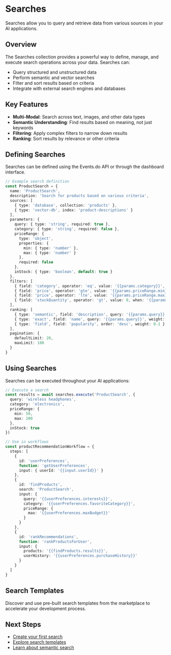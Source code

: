 # Searches

Searches allow you to query and retrieve data from various sources in your AI applications.

## Overview

The Searches collection provides a powerful way to define, manage, and execute search operations across your data. Searches can:

- Query structured and unstructured data
- Perform semantic and vector searches
- Filter and sort results based on criteria
- Integrate with external search engines and databases

## Key Features

- **Multi-Modal**: Search across text, images, and other data types
- **Semantic Understanding**: Find results based on meaning, not just keywords
- **Filtering**: Apply complex filters to narrow down results
- **Ranking**: Sort results by relevance or other criteria

## Defining Searches

Searches can be defined using the Events.do API or through the dashboard interface.

```typescript
// Example search definition
const ProductSearch = {
  name: 'ProductSearch',
  description: 'Search for products based on various criteria',
  sources: [
    { type: 'database', collection: 'products' },
    { type: 'vector-db', index: 'product-descriptions' }
  ],
  parameters: {
    query: { type: 'string', required: true },
    category: { type: 'string', required: false },
    priceRange: { 
      type: 'object', 
      properties: {
        min: { type: 'number' },
        max: { type: 'number' }
      },
      required: false
    },
    inStock: { type: 'boolean', default: true }
  },
  filters: [
    { field: 'category', operator: 'eq', value: '{{params.category}}', when: '{{!!params.category}}' },
    { field: 'price', operator: 'gte', value: '{{params.priceRange.min}}', when: '{{!!params.priceRange?.min}}' },
    { field: 'price', operator: 'lte', value: '{{params.priceRange.max}}', when: '{{!!params.priceRange?.max}}' },
    { field: 'stockQuantity', operator: 'gt', value: 0, when: '{{params.inStock}}' }
  ],
  ranking: [
    { type: 'semantic', field: 'description', query: '{{params.query}}', weight: 0.7 },
    { type: 'exact', field: 'name', query: '{{params.query}}', weight: 0.3 },
    { type: 'field', field: 'popularity', order: 'desc', weight: 0.1 }
  ],
  pagination: {
    defaultLimit: 20,
    maxLimit: 100
  }
}
```

## Using Searches

Searches can be executed throughout your AI applications:

```typescript
// Execute a search
const results = await searches.execute('ProductSearch', {
  query: 'wireless headphones',
  category: 'electronics',
  priceRange: {
    min: 50,
    max: 200
  },
  inStock: true
})

// Use in workflows
const productRecommendationWorkflow = {
  steps: [
    {
      id: 'userPreferences',
      function: 'getUserPreferences',
      input: { userId: '{{input.userId}}' }
    },
    {
      id: 'findProducts',
      search: 'ProductSearch',
      input: { 
        query: '{{userPreferences.interests}}',
        category: '{{userPreferences.favoriteCategory}}',
        priceRange: {
          max: '{{userPreferences.maxBudget}}'
        }
      }
    },
    {
      id: 'rankRecommendations',
      function: 'rankProductsForUser',
      input: { 
        products: '{{findProducts.results}}',
        userHistory: '{{userPreferences.purchaseHistory}}'
      }
    }
  ]
}
```

## Search Templates

Discover and use pre-built search templates from the marketplace to accelerate your development process.

## Next Steps

- [Create your first search](/events/searches/create)
- [Explore search templates](/events/searches/templates)
- [Learn about semantic search](/events/searches/semantic)